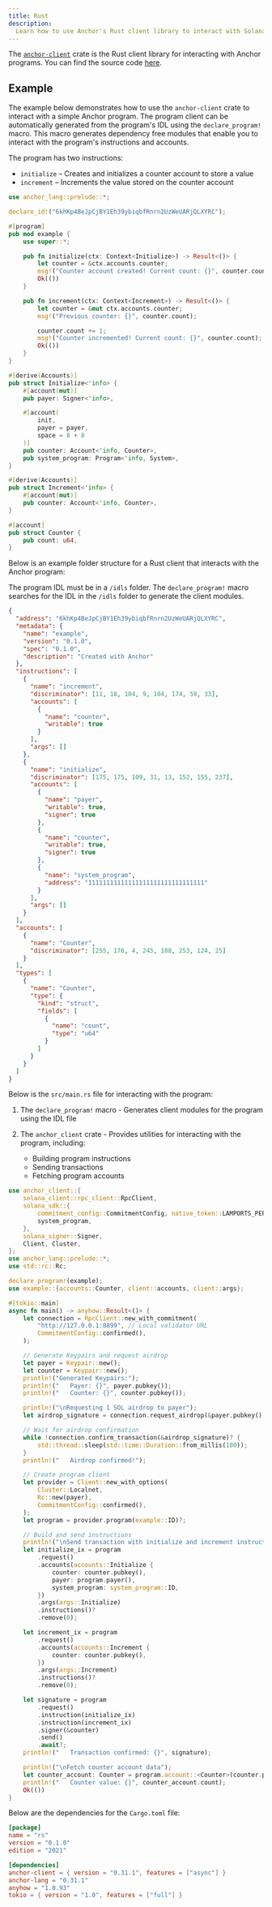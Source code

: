 ```yaml
---
title: Rust
description:
  Learn how to use Anchor's Rust client library to interact with Solana programs
---
```


The [`anchor-client`](https://docs.rs/anchor-client/latest/anchor_client/) crate
is the Rust client library for interacting with Anchor programs. You can find
the source code [here](https://github.com/coral-xyz/anchor/tree/0e5285aecdf410fa0779b7cd09a47f235882c156/client).

## Example

The example below demonstrates how to use the `anchor-client` crate to interact
with a simple Anchor program. The program client can be automatically generated
from the program's IDL using the `declare_program!` macro. This macro generates
dependency free modules that enable you to interact with the program's
instructions and accounts.

The program has two instructions:

- `initialize` – Creates and initializes a counter account to store a value
- `increment` – Increments the value stored on the counter account

```rust title="lib.rs"
use anchor_lang::prelude::*;

declare_id!("6khKp4BeJpCjBY1Eh39ybiqbfRnrn2UzWeUARjQLXYRC");

#[program]
pub mod example {
    use super::*;

    pub fn initialize(ctx: Context<Initialize>) -> Result<()> {
        let counter = &ctx.accounts.counter;
        msg!("Counter account created! Current count: {}", counter.count);
        Ok(())
    }

    pub fn increment(ctx: Context<Increment>) -> Result<()> {
        let counter = &mut ctx.accounts.counter;
        msg!("Previous counter: {}", counter.count);

        counter.count += 1;
        msg!("Counter incremented! Current count: {}", counter.count);
        Ok(())
    }
}

#[derive(Accounts)]
pub struct Initialize<'info> {
    #[account(mut)]
    pub payer: Signer<'info>,

    #[account(
        init,
        payer = payer,
        space = 8 + 8
    )]
    pub counter: Account<'info, Counter>,
    pub system_program: Program<'info, System>,
}

#[derive(Accounts)]
pub struct Increment<'info> {
    #[account(mut)]
    pub counter: Account<'info, Counter>,
}

#[account]
pub struct Counter {
    pub count: u64,
}
```

Below is an example folder structure for a Rust client that interacts with the
Anchor program:

<Files>
  <Folder name="client-example" defaultOpen={true}>
    <Folder name="idls" defaultOpen={true}>
      <File name="example.json" />
    </Folder>
    <Folder name="src" defaultOpen={true}>
      <File name="main.rs" />
    </Folder>
    <Folder name="target" />
    <File name="Cargo.toml" />
  </Folder>
</Files>

The program IDL must be in a `/idls` folder. The `declare_program!` macro
searches for the IDL in the `/idls` folder to generate the client modules.

```json title="idls/example.json"
{
  "address": "6khKp4BeJpCjBY1Eh39ybiqbfRnrn2UzWeUARjQLXYRC",
  "metadata": {
    "name": "example",
    "version": "0.1.0",
    "spec": "0.1.0",
    "description": "Created with Anchor"
  },
  "instructions": [
    {
      "name": "increment",
      "discriminator": [11, 18, 104, 9, 104, 174, 59, 33],
      "accounts": [
        {
          "name": "counter",
          "writable": true
        }
      ],
      "args": []
    },
    {
      "name": "initialize",
      "discriminator": [175, 175, 109, 31, 13, 152, 155, 237],
      "accounts": [
        {
          "name": "payer",
          "writable": true,
          "signer": true
        },
        {
          "name": "counter",
          "writable": true,
          "signer": true
        },
        {
          "name": "system_program",
          "address": "11111111111111111111111111111111"
        }
      ],
      "args": []
    }
  ],
  "accounts": [
    {
      "name": "Counter",
      "discriminator": [255, 176, 4, 245, 188, 253, 124, 25]
    }
  ],
  "types": [
    {
      "name": "Counter",
      "type": {
        "kind": "struct",
        "fields": [
          {
            "name": "count",
            "type": "u64"
          }
        ]
      }
    }
  ]
}
```

Below is the `src/main.rs` file for interacting with the program:

1. The `declare_program!` macro - Generates client modules for the program using
   the IDL file

2. The `anchor_client` crate - Provides utilities for interacting with the
   program, including:
   - Building program instructions
   - Sending transactions
   - Fetching program accounts

```rust title="src/main.rs"
use anchor_client::{
    solana_client::rpc_client::RpcClient,
    solana_sdk::{
        commitment_config::CommitmentConfig, native_token::LAMPORTS_PER_SOL, signature::Keypair,
        system_program,
    },
    solana_signer::Signer,
    Client, Cluster,
};
use anchor_lang::prelude::*;
use std::rc::Rc;

declare_program!(example);
use example::{accounts::Counter, client::accounts, client::args};

#[tokio::main]
async fn main() -> anyhow::Result<()> {
    let connection = RpcClient::new_with_commitment(
        "http://127.0.0.1:8899", // Local validator URL
        CommitmentConfig::confirmed(),
    );

    // Generate Keypairs and request airdrop
    let payer = Keypair::new();
    let counter = Keypair::new();
    println!("Generated Keypairs:");
    println!("   Payer: {}", payer.pubkey());
    println!("   Counter: {}", counter.pubkey());

    println!("\nRequesting 1 SOL airdrop to payer");
    let airdrop_signature = connection.request_airdrop(&payer.pubkey(), LAMPORTS_PER_SOL)?;

    // Wait for airdrop confirmation
    while !connection.confirm_transaction(&airdrop_signature)? {
        std::thread::sleep(std::time::Duration::from_millis(100));
    }
    println!("   Airdrop confirmed!");

    // Create program client
    let provider = Client::new_with_options(
        Cluster::Localnet,
        Rc::new(payer),
        CommitmentConfig::confirmed(),
    );
    let program = provider.program(example::ID)?;

    // Build and send instructions
    println!("\nSend transaction with initialize and increment instructions");
    let initialize_ix = program
        .request()
        .accounts(accounts::Initialize {
            counter: counter.pubkey(),
            payer: program.payer(),
            system_program: system_program::ID,
        })
        .args(args::Initialize)
        .instructions()?
        .remove(0);

    let increment_ix = program
        .request()
        .accounts(accounts::Increment {
            counter: counter.pubkey(),
        })
        .args(args::Increment)
        .instructions()?
        .remove(0);

    let signature = program
        .request()
        .instruction(initialize_ix)
        .instruction(increment_ix)
        .signer(&counter)
        .send()
        .await?;
    println!("   Transaction confirmed: {}", signature);

    println!("\nFetch counter account data");
    let counter_account: Counter = program.account::<Counter>(counter.pubkey()).await?;
    println!("   Counter value: {}", counter_account.count);
    Ok(())
}
```

Below are the dependencies for the `Cargo.toml` file:

```toml title="Cargo.toml"
[package]
name = "rs"
version = "0.1.0"
edition = "2021"

[dependencies]
anchor-client = { version = "0.31.1", features = ["async"] }
anchor-lang = "0.31.1"
anyhow = "1.0.93"
tokio = { version = "1.0", features = ["full"] }
```
